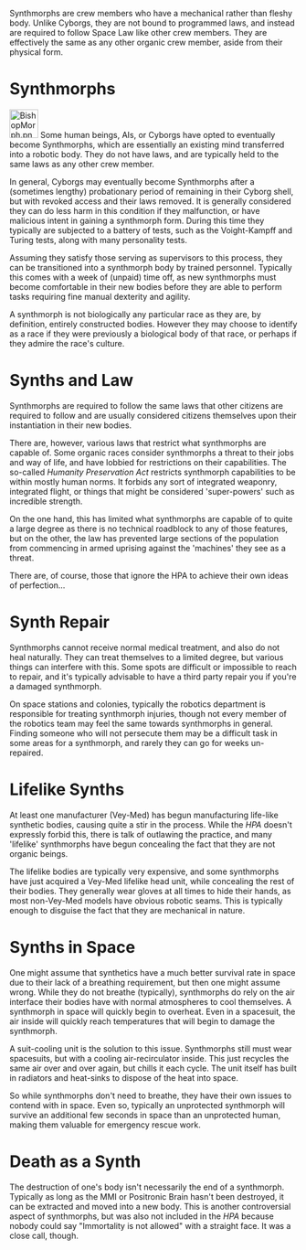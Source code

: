 Synthmorphs are crew members who have a mechanical rather than fleshy body. Unlike Cyborgs, they are not bound to programmed laws, and instead are required to follow Space Law like other crew members. They are effectively the same as any other organic crew member, aside from their physical form.

= Synthmorphs =
[[File:BishopMorph.png|50px|left]]
Some human beings, AIs, or Cyborgs have opted to eventually become Synthmorphs, which are essentially an existing mind transferred into a robotic body. They do not have laws, and are typically held to the same laws as any other crew member.

In general, Cyborgs may eventually become Synthmorphs after a (sometimes lengthy) probationary period of remaining in their Cyborg shell, but with revoked access and their laws removed. It is generally considered they can do less harm in this condition if they malfunction, or have malicious intent in gaining a synthmorph form. During this time they typically are subjected to a battery of tests, such as the Voight-Kampff and Turing tests, along with many personality tests.

Assuming they satisfy those serving as supervisors to this process, they can be transitioned into a synthmorph body by trained personnel. Typically this comes with a week of (unpaid) time off, as new synthmorphs must become comfortable in their new bodies before they are able to perform tasks requiring fine manual dexterity and agility.

A synthmorph is not biologically any particular race as they are, by definition, entirely constructed bodies. However they may choose to identify as a race if they were previously a biological body of that race, or perhaps if they admire the race's culture.

= Synths and Law =
Synthmorphs are required to follow the same laws that other citizens are required to follow and are usually considered citizens themselves upon their instantiation in their new bodies.

There are, however, various laws that restrict what synthmorphs are capable of. Some organic races consider synthmorphs a threat to their jobs and way of life, and have lobbied for restrictions on their capabilities. The so-called ''Humanity Preservation Act'' restricts synthmorph capabilities to be within mostly human norms. It forbids any sort of integrated weaponry, integrated flight, or things that might be considered 'super-powers' such as incredible strength.

On the one hand, this has limited what synthmorphs are capable of to quite a large degree as there is no technical roadblock to any of those features, but on the other, the law has prevented large sections of the population from commencing in armed uprising against the 'machines' they see as a threat.

There are, of course, those that ignore the HPA to achieve their own ideas of perfection...

= Synth Repair =
Synthmorphs cannot receive normal medical treatment, and also do not heal naturally. They can treat themselves to a limited degree, but various things can interfere with this. Some spots are difficult or impossible to reach to repair, and it's typically advisable to have a third party repair you if you're a damaged synthmorph.

On space stations and colonies, typically the robotics department is responsible for treating synthmorph injuries, though not every member of the robotics team may feel the same towards synthmorphs in general. Finding someone who will not persecute them may be a difficult task in some areas for a synthmorph, and rarely they can go for weeks un-repaired.

= Lifelike Synths =
At least one manufacturer (Vey-Med) has begun manufacturing life-like synthetic bodies, causing quite a stir in the process. While the ''HPA'' doesn't expressly forbid this, there is talk of outlawing the practice, and many 'lifelike' synthmorphs have begun concealing the fact that they are not organic beings.

The lifelike bodies are typically very expensive, and some synthmorphs have just acquired a Vey-Med lifelike head unit, while concealing the rest of their bodies. They generally wear gloves at all times to hide their hands, as most non-Vey-Med models have obvious robotic seams. This is typically enough to disguise the fact that they are mechanical in nature.

= Synths in Space =
One might assume that synthetics have a much better survival rate in space due to their lack of a breathing requirement, but then one might assume wrong. While they do not breathe (typically), synthmorphs do rely on the air interface their bodies have with normal atmospheres to cool themselves. A synthmorph in space will quickly begin to overheat. Even in a spacesuit, the air inside will quickly reach temperatures that will begin to damage the synthmorph.

A suit-cooling unit is the solution to this issue. Synthmorphs still must wear spacesuits, but with a cooling air-recirculator inside. This just recycles the same air over and over again, but chills it each cycle. The unit itself has built in radiators and heat-sinks to dispose of the heat into space.

So while synthmorphs don't need to breathe, they have their own issues to contend with in space. Even so, typically an unprotected synthmorph will survive an additional few seconds in space than an unprotected human, making them valuable for emergency rescue work.

= Death as a Synth =
The destruction of one's body isn't necessarily the end of a synthmorph. Typically as long as the MMI or Positronic Brain hasn't been destroyed, it can be extracted and moved into a new body. This is another controversial aspect of synthmorphs, but was also not included in the ''HPA'' because nobody could say "Immortality is not allowed" with a straight face. It was a close call, though.